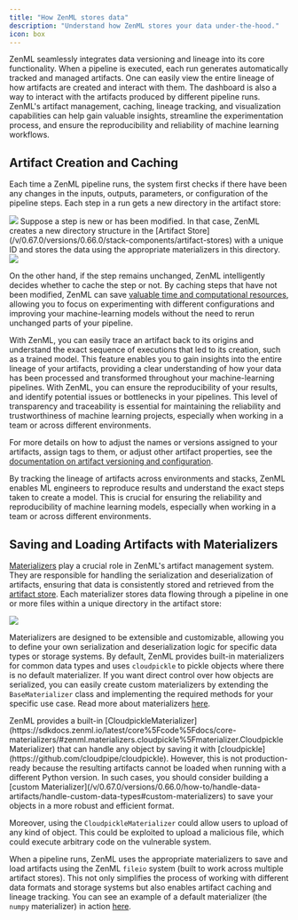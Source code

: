 ```yaml
---
title: "How ZenML stores data"
description: "Understand how ZenML stores your data under-the-hood."
icon: box
---
```


ZenML seamlessly integrates data versioning and lineage into its core functionality. When a pipeline is executed, each run generates automatically tracked and managed artifacts. One can easily view the entire lineage of how artifacts are created and interact with them. The dashboard is also a way to interact with the artifacts produced by different pipeline runs. ZenML's artifact management, caching, lineage tracking, and visualization capabilities can help gain valuable insights, streamline the experimentation process, and ensure the reproducibility and reliability of machine learning workflows.

## Artifact Creation and Caching

Each time a ZenML pipeline runs, the system first checks if there have been any changes in the inputs, outputs, parameters, or configuration of the pipeline steps. Each step in a run gets a new directory in the artifact store:
<Frame caption="Artifact Stores Under the Hood">
  <img src="/images/how-to/stack-48.png"/>
</Frame>
Suppose a step is new or has been modified. In that case, ZenML creates a new directory structure in the [Artifact Store](/v/0.67.0/versions/0.66.0/stack-components/artifact-stores) with a unique ID and stores the data using the appropriate materializers in this directory.


<Frame caption="Artifact Stores Under the Hood
">
  <img src="/images/how-to/stack-49.png"/>
</Frame>

On the other hand, if the step remains unchanged, ZenML intelligently decides whether to cache the step or not. By caching steps that have not been modified, ZenML can save [valuable time and computational resources](/v/0.67.0/versions/0.66.0/user-guide/starter-guide/cache-previous-executions), allowing you to focus on experimenting with different configurations and improving your machine-learning models without the need to rerun unchanged parts of your pipeline.

With ZenML, you can easily trace an artifact back to its origins and understand the exact sequence of executions that led to its creation, such as a trained model. This feature enables you to gain insights into the entire lineage of your artifacts, providing a clear understanding of how your data has been processed and transformed throughout your machine-learning pipelines. With ZenML, you can ensure the reproducibility of your results, and identify potential issues or bottlenecks in your pipelines. This level of transparency and traceability is essential for maintaining the reliability and trustworthiness of machine learning projects, especially when working in a team or across different environments.

For more details on how to adjust the names or versions assigned to your artifacts, assign tags to them, or adjust other artifact properties, see the [documentation on artifact versioning and configuration](/v/0.67.0/versions/0.66.0/user-guide/starter-guide/manage-artifacts).

By tracking the lineage of artifacts across environments and stacks, ZenML enables ML engineers to reproduce results and understand the exact steps taken to create a model. This is crucial for ensuring the reliability and reproducibility of machine learning models, especially when working in a team or across different environments.

## Saving and Loading Artifacts with Materializers

[Materializers](/v/0.67.0/versions/0.66.0/how-to/handle-data-artifacts/handle-custom-data-types) play a crucial role in ZenML's artifact management system. They are responsible for handling the serialization and deserialization of artifacts, ensuring that data is consistently stored and retrieved from the [artifact store](/v/0.67.0/versions/0.66.0/stack-components/artifact-stores). Each materializer stores data flowing through a pipeline in one or more files within a unique directory in the artifact store:
<Frame caption="Visualizing artifacts">
  <img src="/images/how-to/stack-50.png"/>
</Frame>

Materializers are designed to be extensible and customizable, allowing you to define your own serialization and deserialization logic for specific data types or storage systems. By default, ZenML provides built-in materializers for common data types and uses `cloudpickle` to pickle objects where there is no default materializer. If you want direct control over how objects are serialized, you can easily create custom materializers by extending the `BaseMaterializer` class and implementing the required methods for your specific use case. Read more about materializers [here](/v/0.67.0/versions/0.66.0/how-to/handle-data-artifacts/handle-custom-data-types).

<Note>
  ZenML provides a built-in [CloudpickleMaterializer](https://sdkdocs.zenml.io/latest/core%5Fcode%5Fdocs/core-materializers/#zenml.materializers.cloudpickle%5Fmaterializer.CloudpickleMaterializer) that can handle any object by saving it with [cloudpickle](https://github.com/cloudpipe/cloudpickle). However, this is not production-ready because the resulting artifacts cannot be loaded when running with a different Python version. In such cases, you should consider building a [custom Materializer](/v/0.67.0/versions/0.66.0/how-to/handle-data-artifacts/handle-custom-data-types#custom-materializers) to save your objects in a more robust and efficient format.
</Note>

Moreover, using the `CloudpickleMaterializer` could allow users to upload of any kind of object. This could be exploited to upload a malicious file, which could execute arbitrary code on the vulnerable system.

When a pipeline runs, ZenML uses the appropriate materializers to save and load artifacts using the ZenML `fileio` system (built to work across multiple artifact stores). This not only simplifies the process of working with different data formats and storage systems but also enables artifact caching and lineage tracking. You can see an example of a default materializer (the `numpy` materializer) in action [here](https://github.com/zenml-io/zenml/blob/main/src/zenml/materializers/numpy%5Fmaterializer.py).


